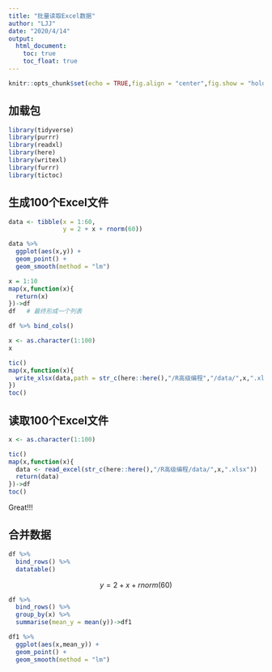 ```yaml
---
title: "批量读取Excel数据"
author: "LJJ"
date: "2020/4/14"
output: 
  html_document:
    toc: true
    toc_float: true
---
```


```r
knitr::opts_chunk$set(echo = TRUE,fig.align = "center",fig.show = "hold")
```

## 加载包

```r
library(tidyverse)
library(purrr)
library(readxl)
library(here)
library(writexl)
library(furrr)
library(tictoc)
```

## 生成100个Excel文件

```r
data <- tibble(x = 1:60,
               y = 2 + x + rnorm(60))

data %>% 
  ggplot(aes(x,y)) +
  geom_point() +
  geom_smooth(method = "lm")
```

```r
x = 1:10
map(x,function(x){
  return(x)
})->df
df   # 最终形成一个列表

df %>% bind_cols()
```

```r
x <- as.character(1:100)
x
```

```r
tic()
map(x,function(x){
  write_xlsx(data,path = str_c(here::here(),"/R高级编程","/data/",x,".xlsx"))
})
toc()
```

## 读取100个Excel文件

```r
x <- as.character(1:100)

tic()
map(x,function(x){
  data <- read_excel(str_c(here::here(),"/R高级编程/data/",x,".xlsx"))
  return(data)
})->df
toc()
```

Great!!!

## 合并数据

```r
df %>% 
  bind_rows() %>% 
  datatable()
```

$$
y = 2 + x + rnorm(60)
$$

```r
df %>% 
  bind_rows() %>% 
  group_by(x) %>% 
  summarise(mean_y = mean(y))->df1

df1 %>% 
  ggplot(aes(x,mean_y)) +
  geom_point() +
  geom_smooth(method = "lm")
```


